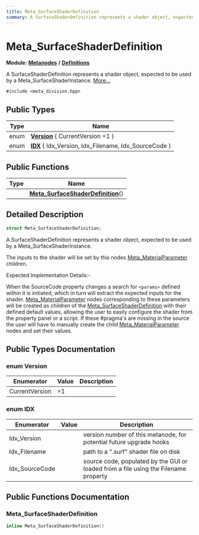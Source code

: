 ```yaml
---
title: Meta_SurfaceShaderDefinition
summary: A SurfaceShaderDefinition represents a shader object, expected to be used by a Meta_SurfaceShaderInstance. 
---
```


# Meta_SurfaceShaderDefinition

**Module:** **[Metanodes](../../modules/metanodes/index.mdx)** **/** **[Definitions](../../modules/metanodes/definitions.mdx)**

A SurfaceShaderDefinition represents a shader object, expected to be used by a Meta_SurfaceShaderInstance.  [More...](#detailed-description)

`#include <meta_division.hpp>`

## Public Types

| Type           | Name           |
| -------------- | -------------- |
| enum| **[Version](#enum-version)** \{ CurrentVersion =1 \} |
| enum| **[IDX](#enum-idx)** \{ Idx_Version, Idx_Filename, Idx_SourceCode \} |

## Public Functions

| Type           | Name           |
| -------------- | -------------- |
| | **[Meta_SurfaceShaderDefinition](#meta-surfaceshaderdefinition)**() |

## Detailed Description

```cpp
struct Meta_SurfaceShaderDefinition;
```

A SurfaceShaderDefinition represents a shader object, expected to be used by a Meta_SurfaceShaderInstance. 

The inputs to the shader will be set by this nodes [Meta_MaterialParameter](../metanodes/meta-material-parameter.mdx) children.

Expected Implementation Details:-

When the SourceCode property changes a search for `<params>` defined within it is initiated, which in turn will extract the expected inputs for the shader. [Meta_MaterialParameter](../metanodes/meta-material-parameter.mdx) nodes corresponding to these parameters will be created as children of the [Meta_SurfaceShaderDefinition](../metanodes/meta-surface-shader-definition.mdx) with their defined default values, allowing the user to easily configure the shader from the property panel or a script. If these #pragma's are missing in the source the user will have to manually create the child [Meta_MaterialParameter](../metanodes/meta-material-parameter.mdx) nodes and set their values. 

## Public Types Documentation

### enum Version

| Enumerator | Value | Description |
| ---------- | ----- | ----------- |
| CurrentVersion | =1|   |

### enum IDX

| Enumerator | Value | Description |
| ---------- | ----- | ----------- |
| Idx_Version | | version number of this metanode, for potential future upgrade hooks   |
| Idx_Filename | | path to a ".surf" shader file on disk   |
| Idx_SourceCode | | source code, populated by the GUI or loaded from a file using the Filename property   |

## Public Functions Documentation

### Meta_SurfaceShaderDefinition

```cpp
inline Meta_SurfaceShaderDefinition()
```

